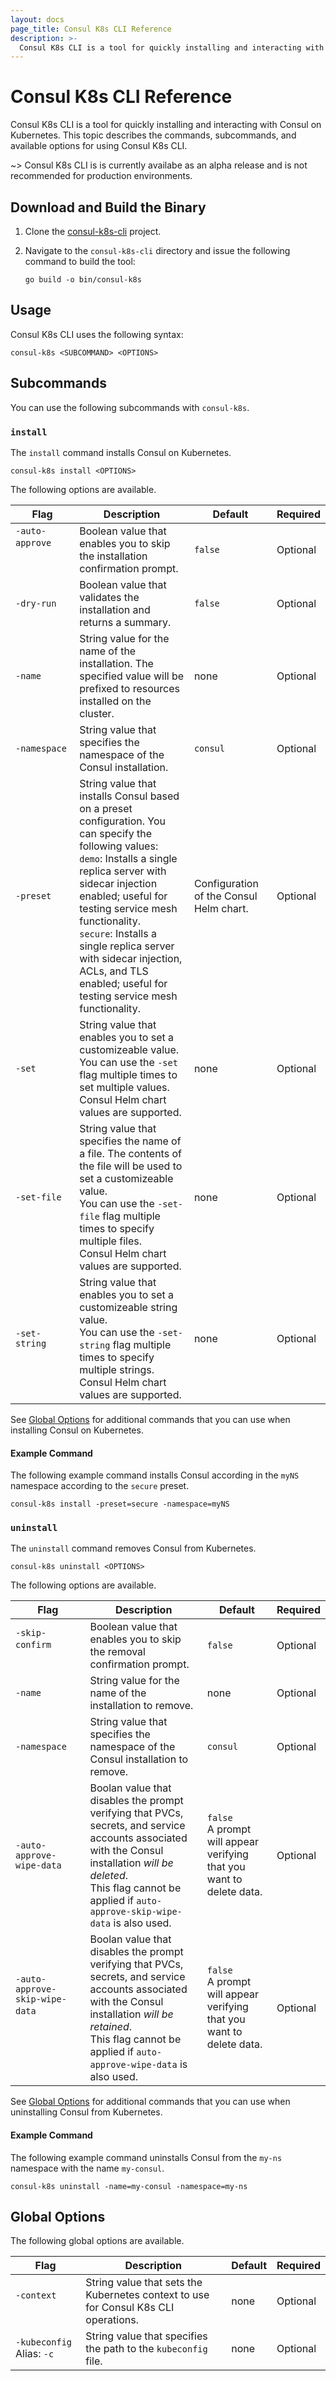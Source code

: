 ```yaml
---
layout: docs
page_title: Consul K8s CLI Reference
description: >-
  Consul K8s CLI is a tool for quickly installing and interacting with Consul on Kubernetes.
---
```


# Consul K8s CLI Reference

Consul K8s CLI is a tool for quickly installing and interacting with Consul on Kubernetes.
This topic describes the commands, subcommands, and available options for using Consul K8s CLI.

~> Consul K8s CLI is is currently availabe as an alpha release and is not recommended for production environments.

## Download and Build the Binary

1. Clone the [consul-k8s-cli](https://github.com/hashicorp/consul-k8s-cli) project.
1. Navigate to the `consul-k8s-cli` directory and issue the following command to build the tool:

   ```shell-session
   go build -o bin/consul-k8s
   ```

## Usage

Consul K8s CLI uses the following syntax:

```shell-session
consul-k8s <SUBCOMMAND> <OPTIONS>
```

## Subcommands

You can use the following subcommands with `consul-k8s`.

### `install`

The `install` command installs Consul on Kubernetes.

```shell-session
consul-k8s install <OPTIONS>
```

The following options are available.

| Flag                                                                                                                                          | Description                                                                                                                                                                                                                                                                                                                                                                           | Default                                 | Required |
| --------------------------------------------------------------------------------------------------------------------------------------------- | ------------------------------------------------------------------------------------------------------------------------------------------------------------------------------------------------------------------------------------------------------------------------------------------------------------------------------------------------------------------------------------- | --------------------------------------- | -------- |
| `-auto-approve` &nbsp; &nbsp; &nbsp; &nbsp; &nbsp; &nbsp; &nbsp; &nbsp; &nbsp; &nbsp; &nbsp; &nbsp; &nbsp; &nbsp; &nbsp; &nbsp; &nbsp; &nbsp; | Boolean value that enables you to skip the installation confirmation prompt.                                                                                                                                                                                                                                                                                                          | `false`                                 | Optional |
| `-dry-run`                                                                                                                                    | Boolean value that validates the installation and returns a summary.                                                                                                                                                                                                                                                                                                                  | `false`                                 | Optional |
| `-name`                                                                                                                                       | String value for the name of the installation. The specified value will be prefixed to resources installed on the cluster.                                                                                                                                                                                                                                                            | none                                    | Optional |
| `-namespace`                                                                                                                                  | String value that specifies the namespace of the Consul installation.                                                                                                                                                                                                                                                                                                                 | `consul`                                | Optional |
| `-preset`                                                                                                                                     | String value that installs Consul based on a preset configuration. You can specify the following values: <br/> `demo`: Installs a single replica server with sidecar injection enabled; useful for testing service mesh functionality. <br/> `secure`: Installs a single replica server with sidecar injection, ACLs, and TLS enabled; useful for testing service mesh functionality. | Configuration of the Consul Helm chart. | Optional |
| `-set`                                                                                                                                        | String value that enables you to set a customizeable value. <br/> You can use the `-set` flag multiple times to set multiple values. <br/> Consul Helm chart values are supported.                                                                                                                                                                                                    | none                                    | Optional |
| `-set-file`                                                                                                                                   | String value that specifies the name of a file. The contents of the file will be used to set a customizeable value. <br/> You can use the `-set-file` flag multiple times to specify multiple files. <br/> Consul Helm chart values are supported.                                                                                                                                    | none                                    | Optional |
| `-set-string`                                                                                                                                 | String value that enables you to set a customizeable string value. <br/> You can use the `-set-string` flag multiple times to specify multiple strings. <br/> Consul Helm chart values are supported.                                                                                                                                                                                 | none                                    | Optional |

See [Global Options](#global-options) for additional commands that you can use when installing Consul on Kubernetes.

#### Example Command

The following example command installs Consul according in the `myNS` namespace according to the `secure` preset.

```shell-session
consul-k8s install -preset=secure -namespace=myNS
```

### `uninstall`

The `uninstall` command removes Consul from Kubernetes.

```shell-session
consul-k8s uninstall <OPTIONS>
```

The following options are available.

| Flag                                                                                                                                                                                                                        | Description                                                                                                                                                                                                                          | Default                                                                    | Required |
| --------------------------------------------------------------------------------------------------------------------------------------------------------------------------------------------------------------------------- | ------------------------------------------------------------------------------------------------------------------------------------------------------------------------------------------------------------------------------------ | -------------------------------------------------------------------------- | -------- |
| `-skip-confirm` &nbsp; &nbsp; &nbsp; &nbsp; &nbsp; &nbsp; &nbsp; &nbsp; &nbsp;                                                                                                                                              | Boolean value that enables you to skip the removal confirmation prompt.                                                                                                                                                              | `false`                                                                    | Optional |
| `-name`                                                                                                                                                                                                                     | String value for the name of the installation to remove.                                                                                                                                                                             | none                                                                       | Optional |
| `-namespace`                                                                                                                                                                                                                | String value that specifies the namespace of the Consul installation to remove.                                                                                                                                                      | `consul`                                                                   | Optional |
| `-auto-approve-wipe-data`                                                                                                                                                                                                   | Boolan value that disables the prompt verifying that PVCs, secrets, and service accounts associated with the Consul installation _will be deleted_. <br/> This flag cannot be applied if `auto-approve-skip-wipe-data` is also used. | `false` <br/> A prompt will appear verifying that you want to delete data. | Optional |
| `-auto-approve-skip-wipe-data` &nbsp; &nbsp; &nbsp; &nbsp; &nbsp; &nbsp; &nbsp; &nbsp; &nbsp; &nbsp; &nbsp; &nbsp; &nbsp; &nbsp; &nbsp; &nbsp; &nbsp; &nbsp; &nbsp; &nbsp; &nbsp; &nbsp; &nbsp; &nbsp; &nbsp; &nbsp; &nbsp; | Boolan value that disables the prompt verifying that PVCs, secrets, and service accounts associated with the Consul installation _will be retained_. <br/> This flag cannot be applied if `auto-approve-wipe-data` is also used.     | `false` <br/> A prompt will appear verifying that you want to delete data. | Optional |

See [Global Options](#global-options) for additional commands that you can use when uninstalling Consul from Kubernetes.

#### Example Command

The following example command uninstalls Consul from the `my-ns` namespace with the name `my-consul`.

```shell-session
consul-k8s uninstall -name=my-consul -namespace=my-ns
```

## Global Options

The following global options are available.

| Flag                                                                      | Description                                                                                      | Default | Required |
| ------------------------------------------------------------------------- | ------------------------------------------------------------------------------------------------ | ------- | -------- |
| `-context` &nbsp; &nbsp; &nbsp; &nbsp; &nbsp; &nbsp; &nbsp; &nbsp; &nbsp; | String value that sets the Kubernetes context to use for Consul K8s CLI operations.              | none    | Optional |
| `-kubeconfig` <br/> Alias: `-c`                                                             | String value that specifies the path to the `kubeconfig` file. <br/>  | none    | Optional |
